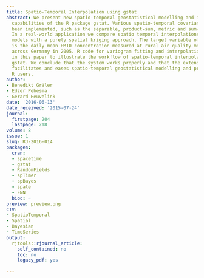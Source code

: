```yaml
---
title: Spatio-Temporal Interpolation using gstat
abstract: We present new spatio-temporal geostatistical modelling and interpolation
  capabilities of the R package gstat. Various spatio-temporal covariance models have
  been implemented, such as the separable, product-sum, metric and sum-metric models.
  In a real-world application we compare spatio temporal interpolations using these
  models with a purely spatial kriging approach. The target variable of the application
  is the daily mean PM10 concentration measured at rural air quality monitoring stations
  across Germany in 2005. R code for variogram fitting and interpolation is presented
  in this paper to illustrate the workflow of spatio-temporal interpolation using
  gstat. We conclude that the system works properly and that the extension of gstat
  facilitates and eases spatio-temporal geostatistical modelling and prediction for
  R users.
author:
- Benedikt Gräler
- Edzer Pebesma
- Gerard Heuvelink
date: '2016-06-13'
date_received: '2015-07-24'
journal:
  firstpage: 204
  lastpage: 218
volume: 8
issue: 1
slug: RJ-2016-014
packages:
  cran:
  - spacetime
  - gstat
  - RandomFields
  - spTimer
  - spBayes
  - spate
  - FNN
  bioc: ~
preview: preview.png
CTV:
- SpatioTemporal
- Spatial
- Bayesian
- TimeSeries
output:
  rjtools::rjournal_article:
    self_contained: no
    toc: no
    legacy_pdf: yes

---
```

